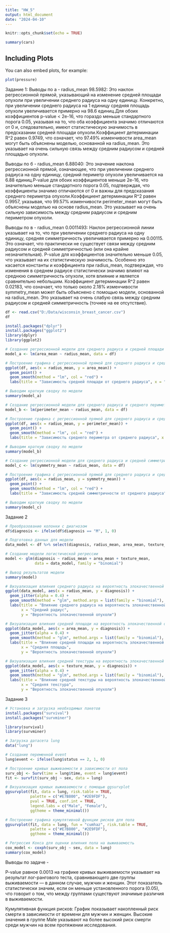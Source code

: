 ---
title: "HW_5"
output: html_document
date: "2024-04-10"
---

```{r setup, include=FALSE}
knitr::opts_chunk$set(echo = TRUE)
```


```{r cars}
summary(cars)
```

## Including Plots

You can also embed plots, for example:

```{r pressure, echo=FALSE}
plot(pressure)
```
Задание 1:
Выводы по а - radius_mean 98.5982: Это наклон регрессионной прямой, указывающий на изменение средней площади опухоли при увеличении среднего радиуса на одну единицу. Конкретно, при увеличении среднего радиуса на 1 единицу средняя площадь опухоли увеличивается примерно на 98.6 единиц.Для обоих коэффициентов p-value < 2e-16, что гораздо меньше стандартного порога 0.05, указывая на то, что оба коэффициента значимо отличаются от 0 и, следовательно, имеют статистическую значимость в предсказании средней площади опухоли.Коэффициент детерминации R^2 равен 0.9749, что означает, что 97.49% изменчивости area_mean могут быть объяснены моделью, основанной на radius_mean. Это указывает на очень сильную связь между средним радиусом и средней площадью опухоли.

Выводы по б - radius_mean 6.88040: Это значение наклона регрессионной прямой, означающее, что при увеличении среднего радиуса на одну единицу, средний периметр опухоли увеличивается на 6.88 единиц.P-value для обоих коэффициентов меньше 2e-16, что значительно меньше стандартного порога 0.05, подтверждая, что коэффициенты значимо отличаются от 0 и важны для предсказания среднего периметра опухоли.Коэффициент детерминации R^2 равен 0.9957, указывая, что 99.57% изменчивости perimeter_mean могут быть объяснены моделью на основе radius_mean. Это указывает на очень сильную зависимость между средним радиусом и средним периметром опухоли.

Выводы по в - radius_mean 0.0011493: Наклон регрессионной линии указывает на то, что при увеличении среднего радиуса на одну единицу, средняя симметричность увеличивается примерно на 0.00115. Это означает, что практически не существует связи между средним радиусом и средней симметричностью (или она крайне незначительная). P-value для коэффициентов значительно меньше 0.05, что указывает на их статистическую значимость. Особенно это касается константы и коэффициента при radius_mean, подтверждая, что изменения в среднем радиусе статистически значимо влияют на среднюю симметричность опухоли, хотя влияние и является сравнительно небольшим. Коэффициент детерминации R^2 равен 0.02183, что означает, что только около 2.18% изменчивости symmetry_mean может быть объяснено с помощью модели, основанной на radius_mean. Это указывает на очень слабую связь между средним радиусом и средней симметричность (точнее на ее отсутствие).
```{r}
df <- read.csv("D:/Data/wisconsin_breast_cancer.csv")
df

```

```{r}
install.packages("dplyr")
install.packages("ggplot2")
library(dplyr)
library(ggplot2)
```
```{r}
# Создание регрессионной модели для среднего радиуса и средней площади
model_a <- lm(area_mean ~ radius_mean, data = df)

# Построение графика с регрессионной прямой для среднего радиуса и средней площади
ggplot(df, aes(x = radius_mean, y = area_mean)) +
  geom_point() +
  geom_smooth(method = "lm", col = "red") +
  labs(title = "Зависимость средней площади от среднего радиуса", x = "Средний радиус", y = "Средняя площадь")

# Выводим краткую сводку по модели
summary(model_a)

```
```{r}
# Создание регрессионной модели для среднего радиуса и среднего периметра
model_b <- lm(perimeter_mean ~ radius_mean, data = df)

# Построение графика с регрессионной прямой для среднего радиуса и среднего периметра
ggplot(df, aes(x = radius_mean, y = perimeter_mean)) +
  geom_point() +
  geom_smooth(method = "lm", col = "red") +
  labs(title = "Зависимость среднего периметра от среднего радиуса", x = "Средний радиус", y = "Средний периметр")

# Выводим краткую сводку по модели
summary(model_b)
```
```{r}
# Создание регрессионной модели для среднего радиуса и средней симметричности
model_c <- lm(symmetry_mean ~ radius_mean, data = df)

# Построение графика с регрессионной прямой для среднего радиуса и среднй симметричности
ggplot(df, aes(x = radius_mean, y = symmetry_mean)) +
  geom_point() +
  geom_smooth(method = "lm", col = "red") +
  labs(title = "Зависимость средней симметричности от среднего радиуса", x = "Средний радиус", y = "Средняя симметричность")

# Выводим краткую сводку по модели
summary(model_c)
```
Задание 2

```{r}
# Преобразование колонки с диагнозом
df$diagnosis <- ifelse(df$diagnosis == "M", 1, 0)

# Подготовка данных для модели
data_model <- df %>% select(diagnosis, radius_mean, area_mean, texture_mean)

# Создание модели логистической регрессии
model <- glm(diagnosis ~ radius_mean + area_mean + texture_mean, 
             data = data_model, family = "binomial")

# Вывод результатов модели
summary(model)

# Визуализация влияния среднего радиуса на вероятность злокачественной опухоли
ggplot(data_model, aes(x = radius_mean, y = diagnosis)) +
  geom_jitter(alpha = 0.4) +
  geom_smooth(method = "glm", method.args = list(family = "binomial"), se = FALSE, color = "red") +
  labs(title = "Влияние среднего радиуса на вероятность злокачественной опухоли",
       x = "Средний радиус",
       y = "Вероятность злокачественной опухоли")

```

```{r}
# Визуализация влияния средней площади на вероятность злокачественной опухоли
ggplot(data_model, aes(x = area_mean, y = diagnosis)) +
  geom_jitter(alpha = 0.4) +
  geom_smooth(method = "glm", method.args = list(family = "binomial"), se = FALSE, color = "red") +
  labs(title = "Влияние средней площади на вероятность злокачественной опухоли",
       x = "Средняя площадь",
       y = "Вероятность злокачественной опухоли")
```


```{r}
# Визуализация влияния средней текстуры на вероятность злокачественной опухоли
ggplot(data_model, aes(x = texture_mean, y = diagnosis)) +
  geom_jitter(alpha = 0.4) +
  geom_smooth(method = "glm", method.args = list(family = "binomial"), se = FALSE, color = "red") +
  labs(title = "Влияние средней текстуры на вероятность злокачественной опухоли",
       x = "Средняя текстура",
       y = "Вероятность злокачественной опухоли")
```

Задание 3

```{r}
# Установка и загрузка необходимых пакетов
install.packages("survival")
install.packages("survminer")

library(survival)
library(survminer)

# Загрузка датасета lung
data("lung")

# Создание переменной event
lung$event <- ifelse(lung$status == 2, 1, 0)

# Построение кривых выживаемости в зависимости от пола
surv_obj <- Surv(time = lung$time, event = lung$event)
fit <- survfit(surv_obj ~ sex, data = lung)

# Визуализация кривых выживаемости с помощью ggsurvplot
ggsurvplot(fit, data = lung, risk.table = TRUE,
           palette = c("#E7B800", "#2E9FDF"),
           pval = TRUE, conf.int = TRUE,
           legend.labs = c("Male", "Female"),
           ggtheme = theme_minimal())

# Построение графика кумулятивной функции рисков для пола
ggsurvplot(fit, data = lung, fun = "cumhaz", risk.table = TRUE,
           palette = c("#E7B800", "#2E9FDF"),
           ggtheme = theme_minimal())

# Регрессия Кокса для оценки влияния пола на выживаемость
cox_model <- coxph(surv_obj ~ sex, data = lung)
summary(cox_model)

```
Выводы по задаче - 

P-value равное 0.0013 на графике кривых выживаемости указывает на результат лог-рангового теста, сравнивающего две группы выживаемости — в данном случае, мужчин и женщин. Этот показатель статистически значим, если он меньше установленного порога (0.05), что говорит о том, что между группами существуют значимые различия в выживаемости.

Кумулятивная функция рисков: График показывает накопленный риск смерти в зависимости от времени для мужчин и женщин. Высокие значения в группе Male указывают на более высокий риск смерти среди мужчин на всем протяжении исследования.





